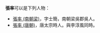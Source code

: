'''張率'''可以是下列人物：
* [[張率_(南朝梁)|張率 (南朝梁)]]，字士簡，南朝梁吳郡吳人。
* [[張率_(唐朝)|張率 (唐朝)]]，唐太宗時人。與李淳風同時。

{{disambig|S率|Cat=二字张姓人名消歧义}}